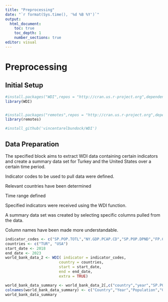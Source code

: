 ```yaml
---
title: "Preprocessing"
date: "`r format(Sys.time(), '%d %B %Y')`"
output: 
  html_document:
    toc: true
    toc_depth: 1
    number_sections: true
editor: visual
---
```


# Preprocessing

## Initial Setup

```r

#install.packages("WDI",repos = "http://cran.us.r-project.org",dependencies=TRUE,eval=FALSE)
library(WDI)


#install.packages("remotes",repos = "http://cran.us.r-project.org",dependencies=TRUE,eval=FALSE)
library(remotes)

#install_github('vincentarelbundock/WDI')

```

## Data Preparation

The specified block aims to extract WDI data containing certain indicators and create a summary data set for Turkey and the United States over a certain time period.

Indicator codes to be used to pull data were defined.

Relevant countries have been determined

Time range defined

Specified indicators were received using the WDI function.

A summary data set was created by selecting specific columns pulled from the data.

Column names have been made more understandable.

```r
indicator_codes <- c("SP.POP.TOTL","NY.GDP.PCAP.CD","SP.POP.DPND","FP.CPI.TOTL.ZG","SL.UEM.TOTL.ZS","SL.TLF.CACT.FE.ZS","SL.TLF.CACT.MA.ZS")
countries <- c("TUR", "USA")
start_date <- 2018
end_date <- 2023
world_bank_data_2 <- WDI( indicator = indicator_codes,
                        country = countries,
                        start = start_date, 
                        end = end_date, 
                        extra = TRUE)

world_bank_data_summary <- world_bank_data_2[,c("country","year","SP.POP.TOTL","NY.GDP.PCAP.CD","SP.POP.DPND","FP.CPI.TOTL.ZG","SL.UEM.TOTL.ZS","SL.TLF.CACT.FE.ZS","SL.TLF.CACT.MA.ZS")]
colnames(world_bank_data_summary) <- c("Country","Year","Population","GdpPerCapita","AgeDependancyRatio","Inflation","UnemploymentRate","FemaleLaborRate","MaleLaborRate")
world_bank_data_summary
```
